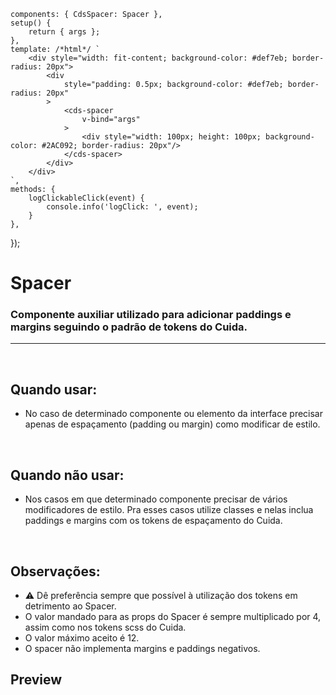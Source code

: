 
<Meta of={SpacerStories} />

	components: { CdsSpacer: Spacer },
	setup() {
		return { args };
	},
	template: /*html*/ `
		<div style="width: fit-content; background-color: #def7eb; border-radius: 20px">
			<div
				style="padding: 0.5px; background-color: #def7eb; border-radius: 20px"
			>
				<cds-spacer
					v-bind="args"
				>
					<div style="width: 100px; height: 100px; background-color: #2AC092; border-radius: 20px"/>
				</cds-spacer>
			</div>
		</div>
	`,
	methods: {
		logClickableClick(event) {
			console.info('logClick: ', event);
		}
	},
});

# Spacer

### Componente auxiliar utilizado para adicionar paddings e margins seguindo o padrão de tokens do Cuida.

***

<br />

## Quando usar:

* No caso de determinado componente ou elemento da interface precisar apenas de espaçamento (padding ou margin) como modificar de estilo.

<br />

## Quando não usar:

* Nos casos em que determinado componente precisar de vários modificadores de estilo. Pra esses casos
  utilize classes e nelas inclua paddings e margins com os tokens de espaçamento do Cuida.

<br />

## Observações:

* ⚠️ Dê preferência sempre que possível à utilização dos tokens em detrimento ao Spacer.
* O valor mandado para as props do Spacer é sempre multiplicado por 4, assim como nos tokens scss do Cuida.
* O valor máximo aceito é 12.
* O spacer não implementa margins e paddings negativos.

## Preview

<Canvas>
  <Story of={SpacerStories.Spacer} />
</Canvas>

<Controls />
